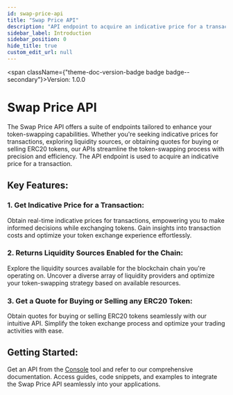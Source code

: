 ```yaml
---
id: swap-price-api
title: "Swap Price API"
description: "API endpoint to acquire an indicative price for a transaction."
sidebar_label: Introduction
sidebar_position: 0
hide_title: true
custom_edit_url: null
---
```



<span className={"theme-doc-version-badge badge badge--secondary"}>Version: 1.0.0</span>

<h1 className={"openapi__heading"}>Swap Price API</h1>

The Swap Price API offers a suite of endpoints tailored to enhance your token-swapping capabilities. Whether you're seeking indicative prices for transactions, exploring liquidity sources, or obtaining quotes for buying or selling ERC20 tokens, our APIs streamline the token-swapping process with precision and efficiency. The API endpoint is used to acquire an indicative price for a transaction.

## Key Features:

### 1. Get Indicative Price for a Transaction:
   Obtain real-time indicative prices for transactions, empowering you to make informed decisions while exchanging tokens. Gain insights into transaction costs and optimize your token exchange experience effortlessly.

### 2. Returns Liquidity Sources Enabled for the Chain:
   Explore the liquidity sources available for the blockchain chain you're operating on. Uncover a diverse array of liquidity providers and optimize your token-swapping strategy based on available resources.

### 3. Get a Quote for Buying or Selling any ERC20 Token:
   Obtain quotes for buying or selling ERC20 tokens seamlessly with our intuitive API. Simplify the token exchange process and optimize your trading activities with ease.

## Getting Started:

Get an API from the [Console](https://console.fuse.io/build) tool and refer to our comprehensive documentation. Access guides, code snippets, and examples to integrate the Swap Price API seamlessly into your applications. 

      
